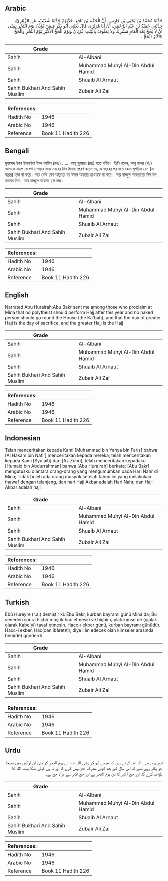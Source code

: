 ## Arabic


<div dir="rtl" lang="ar" style={{fontSize:'larger',backgroundColor:'#f8f9fa',padding:20}}>
حَدَّثَنَا مُحَمَّدُ بْنُ يَحْيَى بْنِ فَارِسٍ، أَنَّ الْحَكَمَ بْنَ نَافِعٍ، حَدَّثَهُمْ حَدَّثَنَا شُعَيْبٌ، عَنِ الزُّهْرِيِّ، حَدَّثَنِي حُمَيْدُ بْنُ عَبْدِ الرَّحْمَنِ، أَنَّ أَبَا هُرَيْرَةَ، قَالَ بَعَثَنِي أَبُو بَكْرٍ فِيمَنْ يُؤَذِّنُ يَوْمَ النَّحْرِ بِمِنًى أَنْ لاَ يَحُجَّ بَعْدَ الْعَامِ مُشْرِكٌ وَلاَ يَطُوفَ بِالْبَيْتِ عُرْيَانٌ وَيَوْمُ الْحَجِّ الأَكْبَرِ يَوْمُ النَّحْرِ وَالْحَجُّ الأَكْبَرُ الْحَجُّ ‏.‏
</div>
<div style={{backgroundColor:'#f8f9fa',padding:20, marginBottom: 10}}><table> <thead> <tr> <th>Grade</th> <th></th> </tr> </thead> <tbody> <tr><td>Sahih</td><td>Al-Albani</td></tr><tr><td>Sahih</td><td>Muhammad Muhyi Al-Din Abdul Hamid</td></tr><tr><td>Sahih</td><td>Shuaib Al Arnaut</td></tr><tr><td>Sahih Bukhari And Sahih Muslim</td><td>Zubair Ali Zai</td></tr></tbody></table><table> <thead> <tr> <th>References:</th> <th></th> </tr> </thead> <tbody><tr><td>Hadith No</td><td>1946</td></tr><tr><td>Arabic No</td><td>1946</td></tr><tr><td>Reference</td><td>Book 11 Hadith 226</td></tr></tbody></table></div>

## Bengali


<div dir="ltr" lang="bn" style={{fontSize:'larger',backgroundColor:'#f8f9fa',padding:20}}>
মুহাম্মদ ইবন ইয়াহইয়া ইবন ফারিস (রহঃ) ...... আবূ হুরায়রা (রাঃ) হতে বর্ণিত। তিনি বলেন, আবূ বাকর (রাঃ) আমাকে এরূপ ঘোষণা দেওয়ার জন্য নহরের দিন মিনায় প্রেরণ করেন যে, এ বছরের পর হতে কোন মুশরিক যেন (এ ঘরের) হজ্জ না করে। আর কেউ যেন আল্লাহর ঘর উলঙ্গ অবস্থায় তাওয়াফ না করে। আর হাজ্জুল আকরারের দিন হল নহরের দিন। আর হাজ্জুল আকবর হল হজ্জ।
</div>
<div style={{backgroundColor:'#f8f9fa',padding:20, marginBottom: 10}}><table> <thead> <tr> <th>Grade</th> <th></th> </tr> </thead> <tbody> <tr><td>Sahih</td><td>Al-Albani</td></tr><tr><td>Sahih</td><td>Muhammad Muhyi Al-Din Abdul Hamid</td></tr><tr><td>Sahih</td><td>Shuaib Al Arnaut</td></tr><tr><td>Sahih Bukhari And Sahih Muslim</td><td>Zubair Ali Zai</td></tr></tbody></table><table> <thead> <tr> <th>References:</th> <th></th> </tr> </thead> <tbody><tr><td>Hadith No</td><td>1946</td></tr><tr><td>Arabic No</td><td>1946</td></tr><tr><td>Reference</td><td>Book 11 Hadith 226</td></tr></tbody></table></div>

## English


<div dir="ltr" lang="en" style={{fontSize:'larger',backgroundColor:'#f8f9fa',padding:20}}>
Narrated Abu Hurairah:Abu Bakr sent me among those who proclaim at Mina that no polytheist should perform Hajj after this year and no naked person should go round the House (the Ka'bah), and that the day of greater Hajj is the day of sacrifice, and the greater Hajj is the Hajj
</div>
<div style={{backgroundColor:'#f8f9fa',padding:20, marginBottom: 10}}><table> <thead> <tr> <th>Grade</th> <th></th> </tr> </thead> <tbody> <tr><td>Sahih</td><td>Al-Albani</td></tr><tr><td>Sahih</td><td>Muhammad Muhyi Al-Din Abdul Hamid</td></tr><tr><td>Sahih</td><td>Shuaib Al Arnaut</td></tr><tr><td>Sahih Bukhari And Sahih Muslim</td><td>Zubair Ali Zai</td></tr></tbody></table><table> <thead> <tr> <th>References:</th> <th></th> </tr> </thead> <tbody><tr><td>Hadith No</td><td>1946</td></tr><tr><td>Arabic No</td><td>1946</td></tr><tr><td>Reference</td><td>Book 11 Hadith 226</td></tr></tbody></table></div>

## Indonesian


<div dir="ltr" lang="id" style={{fontSize:'larger',backgroundColor:'#f8f9fa',padding:20}}>
Telah menceritakan kepada Kami [Muhammad bin Yahya bin Faris] bahwa [Al Hakam bin Nafi'] menceritakan kepada mereka; telah menceritakan kepada Kami [Syu'aib] dari [Az Zuhri], telah menceritakan kepadaku [Humaid bin Abdurrahman] bahwa [Abu Hurairah] berkata; [Abu Bakr] mengutusku diantara orang-orang yang mengumumkan pada Hari Nahr di Mina; Tidak boleh ada orang musyrik setelah tahun ini yang melakukan thawaf dengan telanjang, dan hari Haji Akbar adalah Hari Nahr, dan Haji Akbar adalah haji
</div>
<div style={{backgroundColor:'#f8f9fa',padding:20, marginBottom: 10}}><table> <thead> <tr> <th>Grade</th> <th></th> </tr> </thead> <tbody> <tr><td>Sahih</td><td>Al-Albani</td></tr><tr><td>Sahih</td><td>Muhammad Muhyi Al-Din Abdul Hamid</td></tr><tr><td>Sahih</td><td>Shuaib Al Arnaut</td></tr><tr><td>Sahih Bukhari And Sahih Muslim</td><td>Zubair Ali Zai</td></tr></tbody></table><table> <thead> <tr> <th>References:</th> <th></th> </tr> </thead> <tbody><tr><td>Hadith No</td><td>1946</td></tr><tr><td>Arabic No</td><td>1946</td></tr><tr><td>Reference</td><td>Book 11 Hadith 226</td></tr></tbody></table></div>

## Turkish


<div dir="ltr" lang="tr" style={{fontSize:'larger',backgroundColor:'#f8f9fa',padding:20}}>
Ebû Hureyre (r.a.) demiştir ki: Ebu Bekr, kurban bayramı günü Minâ'da; Bu seneden sonra hiçbir müşrik hac etmesin ve hiçbir çıplak kimse de (çıplak olarak Kabe'yi) tavaf etmesin. Hacc-ı ekber günü, kurban bayramı günüdür. Hacc-i ekber, Hac(dan ibâret)tir, diye ilân edecek olan kimseler arasında beni(de) gönderdi
</div>
<div style={{backgroundColor:'#f8f9fa',padding:20, marginBottom: 10}}><table> <thead> <tr> <th>Grade</th> <th></th> </tr> </thead> <tbody> <tr><td>Sahih</td><td>Al-Albani</td></tr><tr><td>Sahih</td><td>Muhammad Muhyi Al-Din Abdul Hamid</td></tr><tr><td>Sahih</td><td>Shuaib Al Arnaut</td></tr><tr><td>Sahih Bukhari And Sahih Muslim</td><td>Zubair Ali Zai</td></tr></tbody></table><table> <thead> <tr> <th>References:</th> <th></th> </tr> </thead> <tbody><tr><td>Hadith No</td><td>1946</td></tr><tr><td>Arabic No</td><td>1946</td></tr><tr><td>Reference</td><td>Book 11 Hadith 226</td></tr></tbody></table></div>

## Urdu


<div dir="rtl" lang="ur" style={{fontSize:'larger',backgroundColor:'#f8f9fa',padding:20}}>
ابوہریرہ رضی اللہ عنہ کہتے ہیں کہ مجھے ابوبکر رضی اللہ عنہ نے یوم النحر کو منیٰ ان لوگوں میں بھیجا جو پکار رہے تھے کہ اس سال کے بعد کوئی مشرک حج نہیں کرے گا اور نہ ہی کوئی ننگا بیت اللہ کا طواف کرے گا، اور حج ا کبر کا دن یوم النحر ہے اور حج اکبر سے مراد حج ہے۔
</div>
<div style={{backgroundColor:'#f8f9fa',padding:20, marginBottom: 10}}><table> <thead> <tr> <th>Grade</th> <th></th> </tr> </thead> <tbody> <tr><td>Sahih</td><td>Al-Albani</td></tr><tr><td>Sahih</td><td>Muhammad Muhyi Al-Din Abdul Hamid</td></tr><tr><td>Sahih</td><td>Shuaib Al Arnaut</td></tr><tr><td>Sahih Bukhari And Sahih Muslim</td><td>Zubair Ali Zai</td></tr></tbody></table><table> <thead> <tr> <th>References:</th> <th></th> </tr> </thead> <tbody><tr><td>Hadith No</td><td>1946</td></tr><tr><td>Arabic No</td><td>1946</td></tr><tr><td>Reference</td><td>Book 11 Hadith 226</td></tr></tbody></table></div>